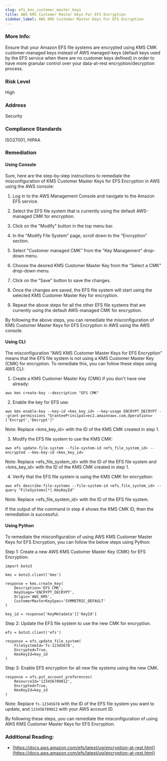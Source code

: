```yaml
---
slug: efs_kms_customer_master_keys
title: AWS KMS Customer Master Keys For EFS Encryption
sidebar_label: AWS KMS Customer Master Keys For EFS Encryption
---
```


### More Info:

Ensure that your Amazon EFS file systems are encrypted using KMS CMK customer-managed keys instead of AWS managed-keys (default keys used by the EFS service when there are no customer keys defined) in order to have more granular control over your data-at-rest encryption/decryption process.

### Risk Level

High

### Address

Security

### Compliance Standards

ISO27001, HIPAA

### Remediation

#### Using Console

Sure, here are the step-by-step instructions to remediate the misconfiguration of KMS Customer Master Keys for EFS Encryption in AWS using the AWS console:

1. Log in to the AWS Management Console and navigate to the Amazon EFS service.

2. Select the EFS file system that is currently using the default AWS-managed CMK for encryption.

3. Click on the "Modify" button in the top menu bar.

4. In the "Modify File System" page, scroll down to the "Encryption" section.

5. Select "Customer managed CMK" from the "Key Management" drop-down menu.

6. Choose the desired KMS Customer Master Key from the "Select a CMK" drop-down menu.

7. Click on the "Save" button to save the changes.

8. Once the changes are saved, the EFS file system will start using the selected KMS Customer Master Key for encryption.

9. Repeat the above steps for all the other EFS file systems that are currently using the default AWS-managed CMK for encryption.

By following the above steps, you can remediate the misconfiguration of KMS Customer Master Keys for EFS Encryption in AWS using the AWS console.

#### Using CLI

The misconfiguration "AWS KMS Customer Master Keys for EFS Encryption" means that the EFS file system is not using a KMS Customer Master Key (CMK) for encryption. To remediate this, you can follow these steps using AWS CLI:

1. Create a KMS Customer Master Key (CMK) if you don't have one already:
```
aws kms create-key --description "EFS CMK"
```

2. Enable the key for EFS use:
```
aws kms enable-key --key-id <kms_key_id> --key-usage ENCRYPT_DECRYPT --grant-permissions "GranteePrincipal=ec2.amazonaws.com,Operations=['Encrypt','Decrypt']"
```
Note: Replace <kms_key_id> with the ID of the KMS CMK created in step 1.

3. Modify the EFS file system to use the KMS CMK:
```
aws efs update-file-system --file-system-id <efs_file_system_id> --encrypted --kms-key-id <kms_key_id>
```
Note: Replace <efs_file_system_id> with the ID of the EFS file system and <kms_key_id> with the ID of the KMS CMK created in step 1.

4. Verify that the EFS file system is using the KMS CMK for encryption:
```
aws efs describe-file-systems --file-system-id <efs_file_system_id> --query "FileSystems[*].KmsKeyId"
```
Note: Replace <efs_file_system_id> with the ID of the EFS file system.

If the output of the command in step 4 shows the KMS CMK ID, then the remediation is successful.

#### Using Python

To remediate the misconfiguration of using AWS KMS Customer Master Keys for EFS Encryption, you can follow the below steps using Python:

Step 1: Create a new AWS KMS Customer Master Key (CMK) for EFS Encryption.

```
import boto3

kms = boto3.client('kms')

response = kms.create_key(
    Description='EFS CMK',
    KeyUsage='ENCRYPT_DECRYPT',
    Origin='AWS_KMS',
    CustomerMasterKeySpec='SYMMETRIC_DEFAULT'
)

key_id = response['KeyMetadata']['KeyId']
```

Step 2: Update the EFS file system to use the new CMK for encryption.

```
efs = boto3.client('efs')

response = efs.update_file_system(
    FileSystemId='fs-12345678',
    Encrypted=True,
    KmsKeyId=key_id
)
```

Step 3: Enable EFS encryption for all new file systems using the new CMK.

```
response = efs.put_account_preferences(
    ResourceId='123456789012',
    Encrypted=True,
    KmsKeyId=key_id
)
```

Note: Replace `fs-12345678` with the ID of the EFS file system you want to update, and `123456789012` with your AWS account ID.

By following these steps, you can remediate the misconfiguration of using AWS KMS Customer Master Keys for EFS Encryption.

### Additional Reading:

- [https://docs.aws.amazon.com/efs/latest/ug/encryption-at-rest.html](https://docs.aws.amazon.com/efs/latest/ug/encryption-at-rest.html) 

